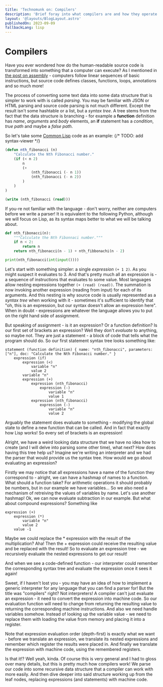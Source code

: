 ```yaml
---
title: 'Technomunk on: Compilers'
description: 'Brief foray into what compilers are and how they operate'
layout: '@layouts/BlogLayout.astro'
publishedOn: 2023-09-09
fallbackLang: lisp
---
```


# Compilers

Have you ever wondered how do the human-readable source code is transformed into something that a computer can execute? As I mentioned in [the post on assembly](/blog/assembly) - computers follow linear sequences of basic instructions, but source code defines classes, functions, loops, annotations and so much more!

The process of converting some text data into some data structure that is simpler to work with is called <dfn>parsing</dfn>. You may be familiar with JSON or HTML parsing and source code parsing is not much different. Except the result isn't some hashtable or a list, but a <dfn>syntax tree</dfn>. A tree stems from the fact that the data structure is branching - for example a **function** definition has *name*, *arguments* and *body* elements, an **if** statement has a *condition*, *true path* and maybe a *false path*.

So let's take some [Common Lisp](https://lisp-lang.org/) code as an example:
{/* TODO: add syntax-viewer */}
```lisp
(defun nth_fibonacci (n)
    "Calculate the Nth Fibonacci number."
    (if (< n 2)
        n
        (+
            (nth_fibonacci (- n 1))
            (nth_fibonacci (- n 2))
        )
    )
)

(write (nth_fibonacci (read)))
```

If you-re not familiar with the language - don't worry, neither are computers before we write a parser! It is equivalent to the following Python, although we will focus on Lisp, as its syntax maps better to what we will be talking about.
```py
def nth_fibonacci(n):
    """Calculate the Nth Fibonnaci number."""
    if n < 2:
        return n
    return nth_fibonacci(n - 1) + nth_fibbonachi(n - 2)

print(nth_fibonacci(int(input())))
```

Let's start with something simpler: a single *expression* `(+ 1 2)`. As you might suspect it evaluates to 3. And that's pretty much all an expression is - a sequence of instructions that evaluates to some value. Most languages allow nesting expressions together `(+ (read) (read))`. The summation is now invoking another expression (reading from input) for each of its arguments. And this nesting is why source code is usually represented as a *syntax tree* when working with it - sometimes it's sufficient to identify that "oh, this is an expression, but our syntax doesn't allow an expression here". When in doubt - expressions are whatever the language allows you to put on the right hand side of assignment.

But speaking of assignment - is it an expression? Or a function definition? Is our first set of brackets an expression? Well they don't *evaluate* to anything, so maybe not. They are just a statement - a block of code that tells what the program should do. So our first statement syntax tree looks something like:
```ast
statement (function definition) { name: "nth_fibonacci", parameters: ["n"], doc: "Calculate the Nth Fibonacci number." }
    expression (if)
        expression (<)
            variable "n"
            value 2
        variable "n"
        expression (+)
            expression (nth_fibonacci)
                expression (-)
                    variable "n"
                    value 1
            expression (nth_fibonacci)
                expression (-)
                    variable "n"
                    value 2
```

Arguably the statement does evaluate to something - modifying the global state to define a new function that can be called. And in fact that exactly how Lisp works! So every set of brackets is an expression!

Alright, we have a weird looking data structure that we have no idea how to create (and I will delve into parsing some other time), what next? How does having this tree help us? Imagine we're writing an interpreter and we had the parser that would provide us the syntax tree. How would we go about evaluating an expression?

Firstly we may notice that all expressions have a name of the function they correspond to - alright, we can have a hashmap of names to a function. What should a function take? For arithmetic operations it should probably be numbers, but in our example we have variables... So we also need a mechanism of retreiving the values of variables by name. Let's use another hashmap! Ok, we can now evaluate subtraction in our example. But what about compound expressions? Something like
```ast
expression (+)
    expression (*)
        variable "n"
        value 2
    value -1
```

Maybe we could replace the * expression with the result of the multiplication? Aha! Then the + expression could receive the resulting value and be replaced with the result! So to evaluate an expression tree - we recursively evaluate the nested expressions to get our result!

And when we see a code-defined function - our interpreter could remember the corresponding syntax tree and evaluate the expression once it sees it again!

Sweet, if I haven't lost you - you may have an idea of how to implement a generic interpreter for any language that you can find a parser for! But the title was "compilers" right? Not interpreters! A compiler can't just evaluate an expression - it need to convert the expression into machine code. So our evaluation function will need to change from returning the resulting value to returning the corresponding machine instructions. And also we need handle variables somehow. Instead of looking up the variable value - we need to replace them with loading the value from memory and placing it into a register.

Note that expression evaluation order (depth-first) is exactly what we want - before we translate an expression, we translate its nested expressions and remember which register the results were placed in. And finally we translate the expression with machine code, using the remembered registers.

Is that it!? Well yeah, kinda. Of course this is very general and I had to gloss over many details, but this is pretty much how compilers work! We parse our code into some recursive data structure that a compiler can work with more easily. And then dive deeper into said structure working up from the leaf nodes, replacing expressions (and statements) with machine code.
